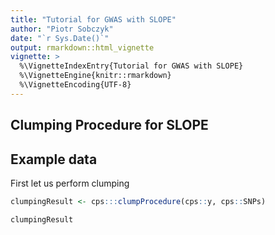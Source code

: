 ```yaml
---
title: "Tutorial for GWAS with SLOPE"
author: "Piotr Sobczyk"
date: "`r Sys.Date()`"
output: rmarkdown::html_vignette
vignette: >
  %\VignetteIndexEntry{Tutorial for GWAS with SLOPE}
  %\VignetteEngine{knitr::rmarkdown}
  %\VignetteEncoding{UTF-8}
---
```


## Clumping Procedure for SLOPE

## Example data

First let us perform clumping

```r
clumpingResult <- cps:::clumpProcedure(cps::y, cps::SNPs)
```

```r
clumpingResult
```
